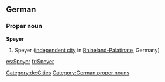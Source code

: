 ==German==
{{wikipedia}}
{{wikipedia|lang=de}}
===Proper noun===
'''Speyer'''
# Speyer ([[independent city]] in [[Rhineland-Palatinate]], Germany)
[[Category:de:Cities]]
[[Category:German proper nouns]]

[[es:Speyer]]
[[fr:Speyer]]